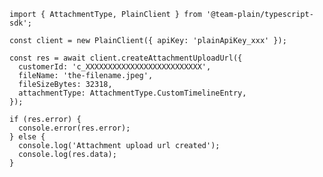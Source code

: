 ```tsx
import { AttachmentType, PlainClient } from '@team-plain/typescript-sdk';

const client = new PlainClient({ apiKey: 'plainApiKey_xxx' });

const res = await client.createAttachmentUploadUrl({
  customerId: 'c_XXXXXXXXXXXXXXXXXXXXXXXXXX',
  fileName: 'the-filename.jpeg',
  fileSizeBytes: 32318,
  attachmentType: AttachmentType.CustomTimelineEntry,
});

if (res.error) {
  console.error(res.error);
} else {
  console.log('Attachment upload url created');
  console.log(res.data);
}
```

